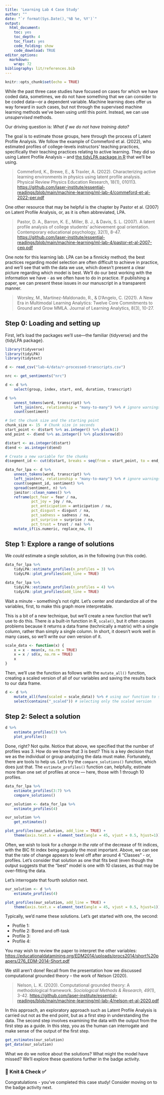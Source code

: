 ```yaml
---
title: 'Learning Lab 4 Case Study'
author: ""
date: "`r format(Sys.Date(),'%B %e, %Y')`"
output: 
  html_document:
    toc: yes
    toc_depth: 4
    toc_float: yes
    code_folding: show
    code_download: TRUE
editor_options:
  markdown:
    wrap: 72
bibliography: lit/references.bib
---
```


```r
knitr::opts_chunk$set(echo = TRUE)
```

While the past three case studies have focused on cases for which we
have coded data, sometimes, we do not have something that we can consider to be coded data---or a
dependent variable. Machine learning does offer us way forward in such
cases, but not through the supervised machine learning methods we've
been using until this point. Instead, we can use *unsupervised* methods.

Our driving question is: *What if we do not have training data?*

The goal is to estimate those groups, here through the process of Latent
Profile Analysis. We follow the example of Commeford et al. (2022), who
estimated profiles of college-levels instructors' teaching practices,
specifically their teaching practices relating to active learning. They
did so using Latent Profile Analysis -- and [the tidyLPA package in
R](https://data-edu.github.io/tidyLPA/index.html) that we'll be using.

> Commeford, K., Brewe, E., & Traxler, A. (2022). Characterizing active
> learning environments in physics using latent profile analysis.
> Physical Review Physics Education Research, 18(1), 010113.
> <https://github.com/laser-institute/essential-readings/blob/main/machine-learning/ml-lab-4/commeford-et-al-2022-per.pdf>

One other resource that may be helpful is the chapter by Pastor et al.
(2007) on Latent Profile Analysis, or, as it is often abbreviated, LPA.

> Pastor, D. A., Barron, K. E., Miller, B. J., & Davis, S. L. (2007). A
> latent profile analysis of college students' achievement goal
> orientation. Contemporary educational psychology, 32(1), 8-47.
> <https://github.com/laser-institute/essential-readings/blob/main/machine-learning/ml-lab-4/pastor-et-al-2007-cep.pdf>

One note for this learning lab. LPA can be a finnicky method; the best
practices regarding model selection are often difficult to achieve in
practice, and we'll see that with the data we use, which doesn't present
a clear picture regarding which model is best. We'll do our best working
with the information we have - as we often have to do in practice. If
publishing a paper, we can present these issues in our manuscript in a
transparent manner.

> Worsley, M., Martinez-Maldonado, R., & D'Angelo, C. (2021). A New Era in Multimodal Learning Analytics: Twelve Core Commitments to Ground and Grow MMLA. Journal of Learning Analytics, 8(3), 10-27.

## Step 0: Loading and setting up

First, let's load the packages we'll use---the familiar {tidyverse} and
the {tidyLPA package}.

```r
library(tidyverse)
library(tidyLPA)
library(tidytext)
```

```r
d <- read_csv("lab-4/data/r-processed-transcripts.csv")

nrc <- get_sentiments("nrc")

d <- d %>% 
    select(group, index, start, end, duration, transcript)

d %>% 
    unnest_tokens(word, transcript) %>%
    left_join(nrc, relationship = "many-to-many") %>% # ignore warnings
    count(sentiment)

# Set the chunk size and the starting point
chunk_size <- 15  # Chunk size in seconds
start_point <- d$start %>% as.integer() %>% pluck(1)
end_point <- d$end %>% as.integer() %>% pluck(nrow(d))

d$start <- as.integer(d$start)
d$end <- as.integer(d$end)

# Create a new variable for the chunks
d$segment_id <- cut(d$start, breaks = seq(from = start_point, to = end_point, by = chunk_size))

data_for_lpa <- d %>% 
    unnest_tokens(word, transcript) %>% 
    left_join(nrc, relationship = "many-to-many") %>% # ignore warnings
    count(segment_id, sentiment) %>% 
    spread(sentiment, n) %>% 
    janitor::clean_names() %>% 
    reframe(pct_fear = fear / na,
            pct_joy = joy / na,
            pct_anticipation = anticipation / na,
            pct_disgust = disgust / na,
            pct_sadness = sadness / na,
            pct_surprise = surprise / na,
            pct_trust = trust / na) %>% 
    mutate_if(is.numeric, replace_na, 0)
```

## Step 1: Explore a range of solutions

We *could* estimate a single solution, as in the following (run this
code).

```r

data_for_lpa %>% 
    tidyLPA::estimate_profiles(n_profiles = 3) %>% 
    tidyLPA::plot_profiles(add_line = TRUE)

data_for_lpa %>% 
    tidyLPA::estimate_profiles(n_profiles = 4) %>% 
    tidyLPA::plot_profiles(add_line = TRUE)
```

Wait a minute - something's not right. Let's center and standardize all
of the variables, first, to make this graph more interpretable.

This is a bit of a new technique, but we'll create a new function that
we'll use to do this. There *is* a built-in function in R, `scale()`,
but it often causes problems because it returns a data frame
(technically a matrix) with a single column, rather than simply a single
column. In short, it doesn't work well in many cases, so we'll write our
own version of it.

```r
scale_data <- function(x) {
    x = x - mean(x, na.rm = TRUE)
    x = x / sd(x, na.rm = TRUE)
    x
}
```

Then, we'll use the function as follows with the `mutate_all()`
function, creating a scaled version of all of our variables and saving
the results back to our data frame.

```r
d <- d %>%
    mutate_all(funs(scaled = scale_data)) %>% # using our function to scale all of the varialbves
    select(contains("_scaled")) # selecting only the scaled version
```

## Step 2: Select a solution

```r
d %>%
    estimate_profiles(3) %>% 
    plot_profiles()
```

Done, right? Not quite. Notice that above, we specified that the number
of profiles was 3. How do we know that 3 is best? This is a key decision
that we as the individual or group analyzing the data must make.
Fortunately, there are tools to help us. Let's try the
`compare_solutions()` function, which does just that. The
`estimate_profiles()` function can, helpfully, estimate more than one
set of profiles at once --- here, those with 1 through 10 profiles.

```r

data_for_lpa %>%
    estimate_profiles(3:7) %>% 
    compare_solutions()

our_solution <- data_for_lpa %>%
    estimate_profiles(4)

our_solution %>% 
    get_estimates()

plot_profiles(our_solution, add_line = TRUE) +
    theme(axis.text.x = element_text(angle = 45, vjust = 0.5, hjust=1)) # this rotates the x-axis labels to make them easier to read
```

Often, we wish to look for a *change in the rate* of the decrease of fit
indices, with the BIC fit index being arguably the most important.
Above, we can see that the rate of change appears to level off after
around 4 "Classes" - or, profiles. Let's consider that solution as one
that fits best (even though the output suggests that the "best" model is
one with 10 classes, as that may be over-fitting the data.

Let's interrogate that fourth solution next.

```r
our_solution <- d %>%
    estimate_profiles(4)

plot_profiles(our_solution, add_line = TRUE) +
    theme(axis.text.x = element_text(angle = 45, vjust = 0.5, hjust=1)) # this rotates the x-axis labels to make them easier to read
```

Typically, we'd name these solutions. Let's get started with one, the
second:

-   Profile 1:
-   Profile 2: Bored and off-task
-   Profile 3:
-   Profile 4:

You may wish to review the paper to interpret the other variables:
<https://educationaldatamining.org/EDM2014/uploads/procs2014/short%20papers/276_EDM-2014-Short.pdf>

We still aren't done! Recall from the presentation how we discussed
computational grounded theory -- the work of Nelson (2020).

> Nelson, L. K. (2020). Computational grounded theory: A methodological
> framework. *Sociological Methods & Research, 49*(1), 3-42.
> <https://github.com/laser-institute/essential-readings/blob/main/machine-learning/ml-lab-4/nelson-et-al-2020.pdf>

In this approach, an exploratory approach such as Latent Profile
Analysis is carried out not as the end point, but as a first step in
understanding the data. The second step involves examining the data with
the output from the first step as a guide. In this step, you as the
human can interrogate and make sense of the output of the first step.

```r
get_estimates(our_solution)
get_data(our_solution)
```

What we do we notice about the solutions? What might the model have
missed? We'll explore these questions further in the badge activity.

### 🧶 Knit & Check ✅

Congratulations - you've completed this case study! Consider moving on
to the badge activity next.
